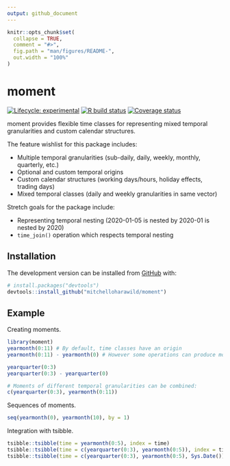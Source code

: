 ```yaml
---
output: github_document
---
```


<!-- README.md is generated from README.Rmd. Please edit that file -->

```r
knitr::opts_chunk$set(
  collapse = TRUE,
  comment = "#>",
  fig.path = "man/figures/README-",
  out.width = "100%"
)
```

# moment

<!-- badges: start -->
[![Lifecycle: experimental](https://img.shields.io/badge/lifecycle-experimental-orange.svg)](https://www.tidyverse.org/lifecycle/#experimental)
[![R build status](https://github.com/mitchelloharawild/moment/workflows/R-CMD-check/badge.svg)](https://github.com/mitchelloharawild/moment/actions)
[![Coverage status](https://codecov.io/gh/mitchelloharawild/moment/branch/master/graph/badge.svg)](https://codecov.io/github/mitchelloharawild/moment?branch=master)
<!-- badges: end -->

moment provides flexible time classes for representing mixed temporal granularities
and custom calendar structures.

The feature wishlist for this package includes:

* Multiple temporal granularities (sub-daily, daily, weekly, monthly, quarterly, etc.)
* Optional and custom temporal origins
* Custom calendar structures (working days/hours, holiday effects, trading days)
* Mixed temporal classes (daily and weekly granularities in same vector)

Stretch goals for the package include:

* Representing temporal nesting (2020-01-05 is nested by 2020-01 is nested by 2020)
* `time_join()` operation which respects temporal nesting

## Installation

<!-- You can install the released version of moment from [CRAN](https://CRAN.R-project.org) with: -->

<!-- ``` r -->
<!-- install.packages("moment") -->
<!-- ``` -->

The development version can be installed from [GitHub](https://github.com/) with:

``` r
# install.packages("devtools")
devtools::install_github("mitchelloharawild/moment")
```
## Example

Creating moments.

```r
library(moment)
yearmonth(0:11) # By default, time classes have an origin
yearmonth(0:11) - yearmonth(0) # However some operations can produce moments without origins

yearquarter(0:3)
yearquarter(0:3) - yearquarter(0)

# Moments of different temporal granularities can be combined:
c(yearquarter(0:3), yearmonth(0:11))
```
Sequences of moments.

```r
seq(yearmonth(0), yearmonth(10), by = 1)
```

Integration with tsibble.

```r
tsibble::tsibble(time = yearmonth(0:5), index = time)
tsibble::tsibble(time = c(yearquarter(0:3), yearmonth(0:5)), index = time)
tsibble::tsibble(time = c(yearquarter(0:3), yearmonth(0:5), Sys.Date()), index = time)
```

